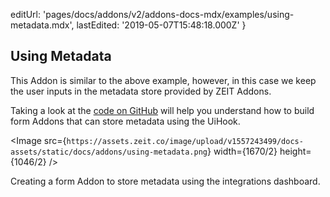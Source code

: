 
  editUrl: 'pages/docs/addons/v2/addons-docs-mdx/examples/using-metadata.mdx',
  lastEdited: '2019-05-07T15:48:18.000Z'
}

## Using Metadata

This Addon is similar to the above example, however, in this case we keep the user inputs in the metadata store provided by ZEIT Addons.

Taking a look at the [code on GitHub](https://github.com/zeit/addons-gallery/tree/master/using-metadata) will help you understand how to build form Addons that can store metadata using the UiHook.

<Image
  src={`https://assets.zeit.co/image/upload/v1557243499/docs-assets/static/docs/addons/using-metadata.png`}
  width={1670/2}
  height={1046/2}
/>
<Caption>Creating a form Addon to store metadata using the integrations dashboard.</Caption>
